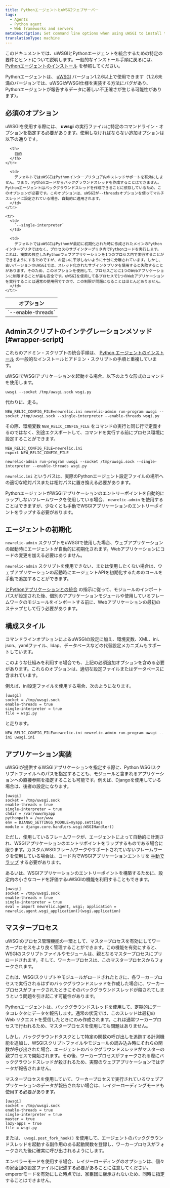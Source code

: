 ```yaml
---
title: PythonエージェントとuWSGIウェブサーバー
tags:
  - Agents
  - Python agent
  - Web frameworks and servers
metaDescription: Set command line options when using uWSGI to install the Python agent.
translationType: machine
---
```


このドキュメントでは、uWSGIとPythonエージェントを統合するための特定の要件とヒントについて説明します。一般的なインストール手順に戻るには、 [Pythonエージェントのインストール](/docs/agents/python-agent/installation-configuration/python-agent-installation) を参照してください。

Pythonエージェントは、 [uWSGI](http://projects.unbit.it/uwsgi/) バージョン1.2.6以上で使用できます（1.2.6未満のバージョンでは、uWSGIがWSGI仕様を実装する方法にバグがあり、Pythonエージェントが報告するデータに著しい不正確さが生じる可能性があります）。

## 必須のオプション

uWSGIを使用する際には、 **uwsgi** の実行ファイルに特定のコマンドライン・オプションを指定する必要があります。使用しなければならない追加オプションは以下の通りです。

<table>
  <thead>
    <tr>
      <th width={150}>
        オプション
      </th>

      <th>
        目的
      </th>
    </tr>
  </thead>

  <tbody>
    <tr>
      <td>
        `--enable-threads`
      </td>

      <td>
        デフォルトではuWSGIはPythonインタープリタコア内のスレッドサポートを有効にしません。つまり、Pythonコードからバックグラウンドスレッドを作成することはできません。Pythonエージェントはバックグラウンドスレッドを作成できることに依存しているため、このオプションが必要です。このオプションは、uWSGIが--threadsオプションを使ってマルチスレッドに設定されている場合、自動的に適用されます。
      </td>
    </tr>

    <tr>
      <td>
        `--single-interpreter`
      </td>

      <td>
        デフォルトではuWSGIはPythonが最初に初期化された時に作成されたメインのPythonインタープリタではなく、プロセスのサブインタープリタ内でPythonコードを実行します。これは、複数の独立したPythonウェブアプリケーションを1つのプロセス内で実行することができるようにするためですが、お互いに干渉しないように十分に分離されています。しかし、古いバージョンのuWSGIでは、スレッド化されたサブインタプリタを使用すると失敗することがあります。そのため、このオプションを使用して、プロセスごとに1つのWebアプリケーションに制限することが最も安全です。uWSGIを使用して各プロセスで1つのWebアプリケーションを実行することは通常の使用例ですので、この制限が問題になることはほとんどありません。
      </td>
    </tr>
  </tbody>
</table>

## Adminスクリプトのインテグレーションメソッド [#wrapper-script]

これらのアドミン・スクリプトの統合手順は、 [Python エージェントのインストール](/docs/agents/python-agent/installation-configuration/python-agent-installation#integration) の一般的なインストールとアドミン・スクリプトの手順と重複しています。

uWSGIでWSGIアプリケーションを起動する場合、以下のような形式のコマンドを使用します。

```
uwsgi --socket /tmp/uwsgi.sock wsgi.py
```

代わりに、走る。

```
NEW_RELIC_CONFIG_FILE=newrelic.ini newrelic-admin run-program uwsgi --socket /tmp/uwsgi.sock --single-interpreter --enable-threads wsgi.py
```

その際、環境変数 `NEW_RELIC_CONFIG_FILE` をコマンドの実行と同じ行で定義するのではなく、別途エクスポートして、コマンドを実行する前にプロセス環境に設定することができます。

```
NEW_RELIC_CONFIG_FILE=newrelic.ini
export NEW_RELIC_CONFIG_FILE

newrelic-admin run-program uwsgi --socket /tmp/uwsgi.sock --single-interpreter --enable-threads wsgi.py
```

`newrelic.ini` というパスは、実際のPythonエージェント設定ファイルの場所への適切な絶対パスまたは相対パスに置き換える必要があります。

PythonエージェントがWSGIアプリケーションのエントリーポイントを自動的にラップしないフレームワークを使用している場合、 `newrelic-admin` を使用することはできますが、少なくとも手動でWSGIアプリケーションのエントリーポイントをラップする必要があります。

## エージェントの初期化

`newrelic-admin` スクリプトをuWSGIで使用した場合、ウェブアプリケーションの起動時にエージェントが自動的に初期化されます。Webアプリケーションにコードの変更を加える必要はありません。

`newrelic-admin` スクリプトを使用できない、または使用したくない場合は、ウェブアプリケーションの起動時にエージェントAPIを初期化するためのコールを手動で追加することができます。

[とPythonアプリケーションとの統合](/docs/agents/python-agent/installation-and-configuration/python-agent-integration) の指示に従って、モジュールのインポートパスが設定された後、個別のアプリケーションモジュールや使用しているフレームワークのモジュールをインポートする前に、Webアプリケーションの最初のステップとして行う必要があります。

## 構成スタイル

コマンドラインオプションによるuWSGIの設定に加え、環境変数、XML、ini、json、yamlファイル、ldap、データベースなどの代替設定メカニズムもサポートしています。

このような仕組みを利用する場合でも、上記の必須追加オプションを含める必要があります。これらのオプションは、適切な設定ファイルまたはデータベースに含まれています。

例えば、ini設定ファイルを使用する場合、次のようになります。

```
[uwsgi]
socket = /tmp/uwsgi.sock
enable-threads = true
single-interpreter = true
file = wsgi.py
```

と走ります。

```
NEW_RELIC_CONFIG_FILE=newrelic.ini newrelic-admin run-program uwsgi --ini uwsgi.ini
```

## アプリケーション実装

uWSGIが提供するWSGIアプリケーションを指定する際に、Python WSGIスクリプトファイルへのパスを指定することも、モジュールと含まれるアプリケーションへの直接参照を指定することも可能です。例えば、Djangoを使用している場合は、後者の設定になります。

```
[uwsgi]
socket = /tmp/uwsgi.sock
enable-threads = true
single-interpreter = true
chdir = /var/www/myapp
pythonpath = /var/www
env = DJANGO_SETTINGS_MODULE=myapp.settings
module = django.core.handlers.wsgi:WSGIHandler()
```

ただし、使用しているフレームワークが、エージェントによって自動的に計測され、WSGIアプリケーションのエントリポイントをラップするものである場合に限ります。カスタムWSGIフレームワークやサポートされていないフレームワークを使用している場合は、コード内でWSGIアプリケーションエントリを [手動でラップ](/docs/agents/python-agent/installation-and-configuration/python-agent-integration) する必要があります。

あるいは、WSGIアプリケーションのエントリーポイントを構築するために、設定内の小さなコードを評価するuWSGIの機能を利用することもできます。

```
[uwsgi]
socket = /tmp/uwsgi.sock
enable-threads = true
single-interpreter = true
eval = import newrelic.agent, wsgi; application = newrelic.agent.wsgi_application()(wsgi.application)
```

## マスタープロセス

uWSGIのプロセス管理機能の一環として、マスタープロセスを有効にしてワーカープロセスをより良く管理することができます。この機能を有効にすると、WSGIのスクリプトファイルやモジュールは、親となるマスタープロセスにプリロードされます。そして、ワーカープロセスは、このマスタープロセスからフォークされます。

これは、WSGIスクリプトやモジュールがロードされたときに、各ワーカープロセスで実行されるはずのバックグラウンドスレッドを作成した場合に、ワーカープロセスがフォークされたときにそのバックグラウンドスレッドが殺されてしまうという問題を引き起こす可能性があります。

Pythonエージェントは、バックグラウンドスレッドを使用して、定期的にデータコレクタにデータを報告します。通常の状況では、このスレッドは最初の Web リクエストを受信したときにのみ作成されます。これは通常ワーカープロセスで行われるため、マスタープロセスを使用しても問題はありません。

しかし、バックグラウンドタスクとして特定の関数の呼び出しを追跡する計測機能を追加し、WSGIスクリプトファイルやモジュールの読み込み時にそれらの関数が呼び出された場合、エージェントのバックグラウンドスレッドがマスターの親プロセスで開始されます。その後、ワーカープロセスがフォークされる際にバックグラウンドスレッドが殺されるため、実際のウェブアプリケーションではデータが報告されません。

マスタープロセスを使用していて、ワーカープロセスで実行されているウェブアプリケーションのデータが報告されない場合は、レイジーローディングモードも使用する必要があります。

```
[uwsgi]
socket = /tmp/uwsgi.sock
enable-threads = true
single-interpreter = true
master = true
lazy-apps = true
file = wsgi.py
```

または、 `uwsgi.post_fork_hook()` を使用して、エージェントのバックグラウンドスレッドを起動する副作用のある起動関数を登録し、ワーカープロセスがフォークされた後に確実に呼び出されるようにします。

エンペラーモードを使用する場合、レイジーローディングのオプションは、個々の家臣団の設定ファイルに記述する必要があることに注意してください。emperorモードを有効にした時点では、家臣団に継承されないため、同時に指定することはできません。
